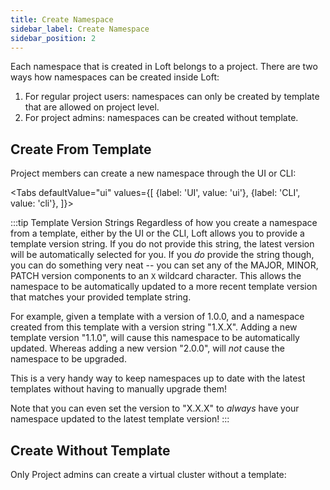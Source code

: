 ```yaml
---
title: Create Namespace
sidebar_label: Create Namespace
sidebar_position: 2
---
```




Each namespace that is created in Loft belongs to a project. There are two ways how namespaces can be created inside Loft:
1. For regular project users: namespaces can only be created by template that are allowed on project level.
2. For project admins: namespaces can be created without template.

## Create From Template

Project members can create a new namespace through the UI or CLI:

<Tabs
    defaultValue="ui"
    values={[
      {label: 'UI', value: 'ui'},
      {label: 'CLI', value: 'cli'},
    ]}>
    <TabItem value="ui">
      <PartialNamespaceCreateUI/>
    </TabItem>
    <TabItem value="cli">
      <PartialNamespaceCreateCLI/>
    </TabItem>
  </Tabs>

:::tip Template Version Strings
Regardless of how you create a namespace from a template, either by the UI or the CLI, Loft
allows you to provide a template version string. If you do not provide this string, the latest
version will be automatically selected for you. If you *do* provide the string though, you can
do something very neat -- you can set any of the MAJOR, MINOR, PATCH version components to an
`X` wildcard character. This allows the namespace to be automatically updated to a more recent
template version that matches your provided template string.

For example, given a template with a version of 1.0.0, and a namespace created from this
template with a version string "1.X.X". Adding a new template version "1.1.0", will cause this
namespace to be automatically updated. Whereas adding a new version "2.0.0", will *not*
cause the namespace to be upgraded.

This is a very handy way to keep namespaces up to date with the latest templates without
having to manually upgrade them!

Note that you can even set the version to "X.X.X" to *always* have your namespace updated to the
latest template version!
:::


## Create Without Template

Only Project admins can create a virtual cluster without a template:

<PartialNamespaceCreateUINoTemplate/>
